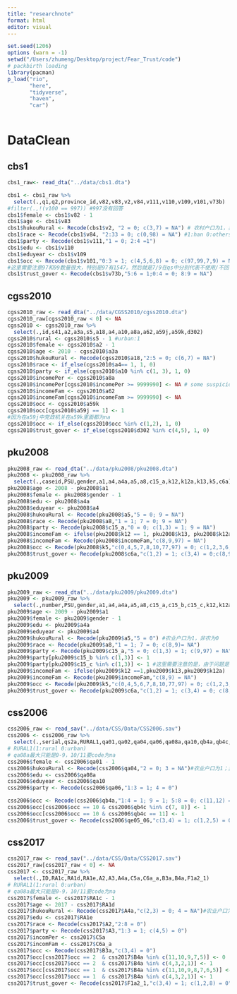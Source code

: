 ```yaml
---
title: "researchnote"
format: html
editor: visual
---
```


```r
set.seed(1206)
options (warn = -1)
setwd("/Users/zhumeng/Desktop/project/Fear_Trust/code")
# packbirth loading
library(pacman)
p_load("rio",
       "here",
       "tidyverse",
       "haven",
       "car")
 
```

# DataClean

## cbs1
```r
cbs1_raw<- read_dta("../data/cbs1.dta") 

cbs1 <- cbs1_raw %>%
  select(.,q1,q2,province_id,v82,v83,v2,v84,v111,v110,v109,v101,v73b)
#filter(.,!(v100 == 997)) #997没有回答
cbs1$female <- cbs1$v82 - 1
cbs1$age <- cbs1$v83
cbs1$hukouRural <- Recode(cbs1$v2, "2 = 0; c(3,7) = NA") # 农村户口为1，非农为0
cbs1$race <- Recode(cbs1$v84, "2:33 = 0; c(0,98) = NA") #1:han 0:others
cbs1$party <- Recode(cbs1$v111,"1 = 0; 2:4 =1") 
cbs1$edu <- cbs1$v110
cbs1$eduyear <- cbs1$v109
cbs1$occ <- Recode(cbs1$v101,"0:3 = 1; c(4,5,6,8) = 0; c(97,99,7,9) = NA")
#这里需要注意97和99数量很大，特别是97有1547。然后就是7/9在qs中分别代表不使用/不回答。如果7/9足以表明na，那97/99也就是多余的了。
cbs1$trust_gover <- Recode(cbs1$v73b,"5:6 = 1;0:4 = 0; 8:9 = NA") 

```

## cgss2010
```r
cgss2010_raw <- read_dta("../data/CGSS2010/cgss2010.dta")
cgss2010_raw[cgss2010_raw < 0] <- NA
cgss2010 <- cgss2010_raw %>%
  select(.,id,s41,a2,a3a,s5,a18,a4,a10,a8a,a62,a59j,a59k,d302)
cgss2010$rural <- cgss2010$s5 - 1 #urban:1
cgss2010$female <- cgss2010$a2 - 1
cgss2010$age <- 2010 - cgss2010$a3a
cgss2010$hukouRural <- Recode(cgss2010$a18,"2:5 = 0; c(6,7) = NA")
cgss2010$race <- if_else(cgss2010$a4== 1, 1, 0)
cgss2010$party <- if_else(cgss2010$a10 %in% c(1, 3), 1, 0)
cgss2010$incomePer <- cgss2010$a8a
cgss2010$incomePer[cgss2010$incomePer >= 9999990] <- NA # some suspicious data having 9999992, which should not be that "accurate." Thus all coding to missing
cgss2010$incomeFam <- cgss2010$a62
cgss2010$incomeFam[cgss2010$incomeFam >= 9999990] <- NA
cgss2010$occ <- cgss2010$a59k
cgss2010$occ[cgss2010$a59j == 1] <- 1 
#因为在a59j中党政机关在a59k里面都为na
cgss2010$occ <- if_else(cgss2010$occ %in% c(1,2), 1, 0)
cgss2010$trust_gover <- if_else(cgss2010$d302 %in% c(4,5), 1, 0)
```


## pku2008
```r
pku2008_raw <- read_dta("../data/pku2008/pku2008.dta")
pku2008 <- pku2008_raw %>%
  select(.,caseid,PSU,gender,a1,a4,a4a,a5,a8,c15_a,k12,k12a,k13,k5,c6a)
pku2008$age <- 2008 - pku2008$a1
pku2008$female <- pku2008$gender - 1
pku2008$edu <- pku2008$a4a
pku2008$eduyear <- pku2008$a4
pku2008$hukouRural <- Recode(pku2008$a5,"5 = 0; 9 = NA")
pku2008$race <- Recode(pku2008$a8,"1 = 1; 7 = 0; 9 = NA")
pku2008$party <- Recode(pku2008$c15_a,"0 = 0; c(1,3) = 1; 9 = NA")
pku2008$incomeFam <- ifelse(pku2008$k12 == 1, pku2008$k13, pku2008$k12a)
pku2008$incomeFam <- Recode(pku2008$incomeFam,"c(8,9,97) = NA")
pku2008$occ <- Recode(pku2008$k5,"c(0,4,5,7,8,10,77,97) = 0; c(1,2,3,6,9) = 1; c(96,99) = NA")
pku2008$trust_gover <- Recode(pku2008$c6a,"c(1,2) = 1; c(3,4) = 0;c(8,9) = NA")

```

## pku2009
```r
pku2009_raw <- read_dta("../data/pku2009/pku2009.dta")
pku2009 <- pku2009_raw %>%
  select(.,number,PSU,gender,a1,a4,a4a,a5,a8,c15_a,c15_b,c15_c,k12,k12a,k13,k5,c6a)
pku2009$age <- 2009 - pku2009$a1
pku2009$female <- pku2009$gender - 1
pku2009$edu <- pku2009$a4a
pku2009$eduyear <- pku2009$a4
pku2009$hukouRural <- Recode(pku2009$a5,"5 = 0") #农业户口为1，非农为0
pku2009$race <- Recode(pku2009$a8,"1 = 1; 7 = 0; c(8,9)= NA")
pku2009$party <- Recode(pku2009$c15_a,"5 = 0; c(1,3) = 1; c(9,97) = NA")
pku2009$party[pku2009$c15_b %in% c(1,3)] <- 1
pku2009$party[pku2009$c15_c %in% c(1,3)] <- 1 #这里需要注意的是，由于问题是曾经是/是，属于共青团的人数特别多，因此最终群众只有105，党员/共青团/民主党派一共有1000人
pku2009$incomeFam <- ifelse(pku2009$k12 ==1,pku2009$k13,pku2009$k12a)
pku2009$incomeFam <- Recode(pku2009$incomeFam,"c(8,9) = NA")
pku2009$occ <- Recode(pku2009$k5,"c(0,4,5,6,7,8,10,77,97) = 0; c(1,2,3,6,9) = 1; c(96,99) = NA")
pku2009$trust_gover <- Recode(pku2009$c6a,"c(1,2) = 1; c(3,4) = 0; c(8,9) = NA")
```


## css2006
```r
css2006_raw <- read_sav("../data/CSS/Data/CSS2006.sav")
css2006 <- css2006_raw %>%
  select(.,serial,qs2a,RURAL1,qa01,qa02,qa04,qa06,qa08a,qa10,qb4a,qb4c,qe05_06)
# RURAL1(1:rural 0:urban)
# qa08a最大只能是0-9，10/11要code为na
css2006$female <- css2006$qa01 - 1
css2006$hukouRural <- Recode(css2006$qa04,"2 = 0; 3 = NA")#农业户口为1；非农为0
css2006$edu <- css2006$qa08a
css2006$eduyear <- css2006$qa10
css2006$party <- Recode(css2006$qa06,"1:3 = 1; 4 = 0")

css2006$occ <- Recode(css2006$qb4a,"1:4 = 1; 9 = 1; 5:8 = 0; c(11,12) = 0")
css2006$occ[css2006$occ == 10 & css2006$qb4c %in% c(7, 8)] <- 1
css2006$occ[css2006$occ == 10 & css2006$qb4c == 11] <- 1
css2006$trust_gover <- Recode(css2006$qe05_06,"c(3,4) = 1; c(1,2,5) = 0")

```

## css2017
```r
css2017_raw <- read_sav("../data/CSS/Data/CSS2017.sav")
css2017_raw[css2017_raw < 0] <- NA
css2017 <- css2017_raw %>%
  select(.,ID,RA1c,RA1d,RA1e,A2,A3,A4a,C5a,C6a_a,B3a,B4a,F1a2_1)
# RURAL1(1:rural 0:urban)
# qa08a最大只能是0-9，10/11要code为na
css2017$female <- css2017$RA1c - 1
css2017$age <- 2017 - css2017$RA1d
css2017$hukouRural <- Recode(css2017$A4a,"c(2,3) = 0; 4 = NA")#农业户口为1；非农为0
css2017$edu <- css2017$RA1e
css2017$race <- Recode(css2017$A2,"2:8 = 0")
css2017$party <- Recode(css2017$A3,"1:3 = 1; c(4,5) = 0")
css2017$incomPer <- css2017$C5a
css2017$incomFam <- css2017$C6a_a
css2017$occ <- Recode(css2017$B3a,"c(3,4) = 0")
css2017$occ[css2017$occ == 2  & css2017$B4a %in% c(11,10,9,7,5)] <- 0
css2017$occ[css2017$occ == 2  & css2017$B4a %in% c(4,3,2,1)] <- 1
css2017$occ[css2017$occ == 1  & css2017$B4a %in% c(11,10,9,8,7,6,5)] <- 0
css2017$occ[css2017$occ == 1  & css2017$B4a %in% c(4,3,2,1)] <- 1
css2017$trust_gover <- Recode(css2017$F1a2_1,"c(3,4) = 1; c(1,2,8) = 0")

```





